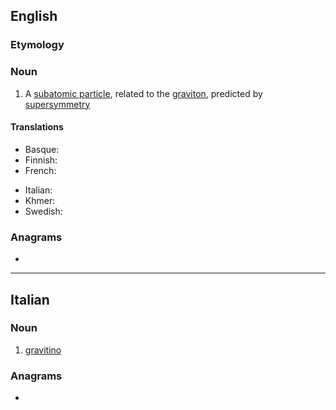 ==English==

===Etymology===
{{confix|en|gravi|ino}}

===Noun===
{{wikipedia}}
{{en-noun}}

# {{lb|en|particle}} A [[subatomic particle]], related to the [[graviton]], predicted by [[supersymmetry]]

====Translations====
{{trans-top|subatomic particle, related to the graviton}}
* Basque: {{t|eu|grabitino}}
* Finnish: {{t|fi|gravitiino}}
* French: {{t|fr|gravitino|m}}
{{trans-mid}}
* Italian: {{t+|it|gravitino}}
* Khmer: {{t|km|ភូរិពលាអប្ប|sc=Khmr|tr=pʰuuripɔɔlie appa’}}
* Swedish: {{t|sv|gravitino|c}}
{{trans-bottom}}

===Anagrams===
* {{anagrams|en|a=agiinortv|grivation}}

----

==Italian==

===Noun===
{{wikipedia|lang=it}}
{{it-noun|m}}

# {{lb|it|physics}} [[#English|gravitino]]

===Anagrams===
* {{anagrams|it|a=agiinortv|gravitoni|intrigavo}}